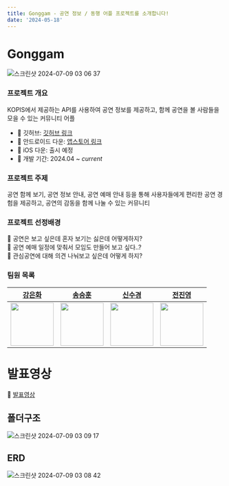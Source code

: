 ```yaml
---
title: Gonggam - 공연 정보 / 동행 어플 프로젝트를 소개합니다!
date: '2024-05-18'
---
```


# Gonggam

![스크린샷 2024-07-09 03 06 37](https://github.com/murramge/camping_app_project/assets/60298173/9387c9ad-e95e-47e3-8f0b-1fdb46cacd6e)

### 프로젝트 개요

KOPIS에서 제공하는 API를 사용하여 공연 정보를 제공하고, 함께 공연을 볼 사람들을 모을 수 있는 커뮤니티 어플

- 🔗 깃허브: [깃허브 링크](https://github.com/murramge/GongGam_APP_Project)
- 🔗 안드로이드 다운: [앱스토어 링크](https://play.google.com/store/apps/details?id=com.gonggamapply&hl=ko)
- 🔗 iOS 다운: 출시 예정
- 📅 개발 기간: 2024.04 ~ _current_

### 프로젝트 주제

공연 함께 보기, 공연 정보 안내, 공연 예매 안내 등을 통해 사용자들에게
편리한 공연 경험을 제공하고, 공연의 감동을 함께 나눌 수 있는 커뮤니티

### 프로젝트 선정배경

🤔 공연은 보고 싶은데 혼자 보기는 싫은데 어떻게하지? <br/>
🤔 공연 예매 일정에 맞춰서 모임도 만들어 보고 싶다..?<br/>
🤔 관심공연에 대해 의견 나눠보고 싶은데 어떻게 하지?<br/>

### 팀원 목록

<table>
  <thead>
    <tr>
      <th align="center">
        <b>
          <a href="https://github.com/murramge">강은화</a>
        </b>
      </th>
      <th align="center">
        <b>
          <a href="https://github.com/SSH8560">송승훈</a>
        </b>
      </th>
      <th align="center">
        <b>
          <a href="https://github.com/newsks">신수경</a>
        </b>
      </th>
      <th align="center">
        <b>
          <a href="https://github.com/espoiryoung">전진영</a>
        </b>
      </th>
    </tr>
  </thead>
  <tbody>
    <tr>
      <td align="center">
        <a href="https://github.com/murramge">
          <img src="https://avatars.githubusercontent.com/u/60298173?v=4" width="100px" />
        </a>
      </td>
      <td align="center">
        <a href="https://github.com/SSH8560">
          <img src="https://avatars.githubusercontent.com/u/74501208?v=4" width="100px" />
        </a>
      </td>
      <td align="center">
        <a href="https://github.com/newsks">
          <img src="https://avatars.githubusercontent.com/u/129296269?v=4" width="100px" />
        </a>
      </td>
      <td align="center">
        <a href="https://github.com/espoiryoung">
          <img src="https://avatars.githubusercontent.com/u/80727081?v=4" width="100px" />
        </a>
      </td>
    </tr>
  </tbody>
</table>

# 발표영상

🔗 [발표영상](https://youtu.be/mPHMrzmip1Q)

## 폴더구조

![스크린샷 2024-07-09 03 09 17](https://github.com/murramge/camping_app_project/assets/60298173/74c319e5-0422-41df-93b7-5e60aafa7192)

## ERD

![스크린샷 2024-07-09 03 08 42](https://github.com/murramge/camping_app_project/assets/60298173/e2d8dafa-814a-4a11-99e9-87a32043d9ce)
